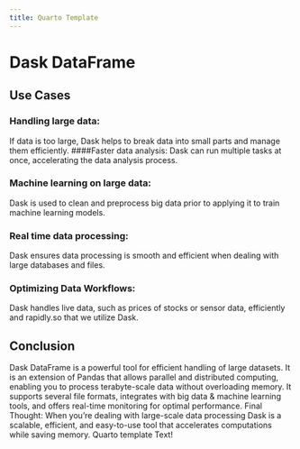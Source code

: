 ```yaml
---
title: Quarto Template
---
```

# Dask DataFrame
## Use Cases
### Handling large data:
If data is too large, Dask helps to break data into small parts and manage them efficiently. ####Faster data analysis: Dask can run multiple tasks at once, accelerating the data analysis process.

### Machine learning on large data:
Dask is used to clean and preprocess big data prior to applying it to train machine learning models.

### Real time data processing:
Dask ensures data processing is smooth and efficient when dealing with large databases and files.

### Optimizing Data Workflows:
Dask handles live data, such as prices of stocks or sensor data, efficiently and rapidly.so that we utilize Dask.

## Conclusion
Dask DataFrame is a powerful tool for efficient handling of large datasets. It is an extension of Pandas that allows parallel and distributed computing, enabling you to process terabyte-scale data without overloading memory. It supports several file formats, integrates with big data & machine learning tools, and offers real-time monitoring for optimal performance. Final Thought: When you're dealing with large-scale data processing Dask is a scalable, efficient, and easy-to-use tool that accelerates computations while saving memory.
Quarto template Text!
